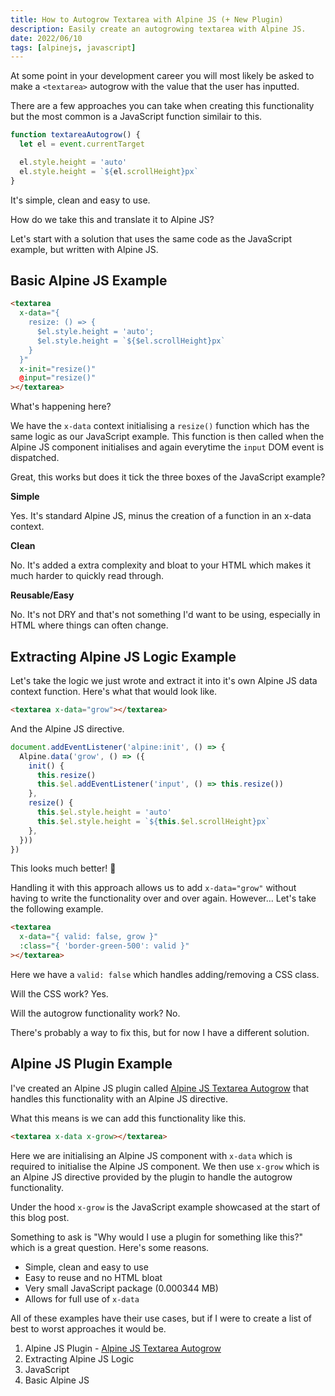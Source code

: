 ```yaml
---
title: How to Autogrow Textarea with Alpine JS (+ New Plugin)
description: Easily create an autogrowing textarea with Alpine JS.
date: 2022/06/10
tags: [alpinejs, javascript]
---
```


At some point in your development career you will most likely be asked to make a `<textarea>` autogrow with the value that the user has inputted.

There are a few approaches you can take when creating this functionality but the most common is a JavaScript function similair to this.

```js
function textareaAutogrow() {
  let el = event.currentTarget

  el.style.height = 'auto'
  el.style.height = `${el.scrollHeight}px`
}
```

It's simple, clean and easy to use.

How do we take this and translate it to Alpine JS?

Let's start with a solution that uses the same code as the JavaScript example, but written with Alpine JS.

## Basic Alpine JS Example

```html
<textarea
  x-data="{
    resize: () => {
      $el.style.height = 'auto';
      $el.style.height = `${$el.scrollHeight}px`
    }
  }"
  x-init="resize()"
  @input="resize()"
></textarea>
```

What's happening here?

We have the `x-data` context initialising a `resize()` function which has the same logic as our JavaScript example. This function is then called when the Alpine JS component initialises and again everytime the `input` DOM event is dispatched.

Great, this works but does it tick the three boxes of the JavaScript example?

**Simple**

Yes. It's standard Alpine JS, minus the creation of a function in an x-data context.

**Clean**

No. It's added a extra complexity and bloat to your HTML which makes it much harder to quickly read through.

**Reusable/Easy**

No. It's not DRY and that's not something I'd want to be using, especially in HTML where things can often change.

## Extracting Alpine JS Logic Example

Let's take the logic we just wrote and extract it into it's own Alpine JS data context function. Here's what that would look like.

```html
<textarea x-data="grow"></textarea>
```

And the Alpine JS directive.

```js
document.addEventListener('alpine:init', () => {
  Alpine.data('grow', () => ({
    init() {
      this.resize()
      this.$el.addEventListener('input', () => this.resize())
    },
    resize() {
      this.$el.style.height = 'auto'
      this.$el.style.height = `${this.$el.scrollHeight}px`
    },
  }))
})
```

This looks much better! 🚀

Handling it with this approach allows us to add `x-data="grow"` without having to write the functionality over and over again. However... Let's take the following example.

```html
<textarea
  x-data="{ valid: false, grow }"
  :class="{ 'border-green-500': valid }"
></textarea>
```

Here we have a `valid: false` which handles adding/removing a CSS class.

Will the CSS work? Yes.

Will the autogrow functionality work? No.

There's probably a way to fix this, but for now I have a different solution.

## Alpine JS Plugin Example

I've created an Alpine JS plugin called [Alpine JS Textarea Autogrow](https://github.com/markmead/alpinejs-textarea-autogrow) that handles this functionality with an Alpine JS directive.

What this means is we can add this functionality like this.

```html
<textarea x-data x-grow></textarea>
```

Here we are initialising an Alpine JS component with `x-data` which is required to initialise the Alpine JS component. We then use `x-grow` which is an Alpine JS directive provided by the plugin to handle the autogrow functionality.

Under the hood `x-grow` is the JavaScript example showcased at the start of this blog post.

Something to ask is "Why would I use a plugin for something like this?" which is a great question. Here's some reasons.

- Simple, clean and easy to use
- Easy to reuse and no HTML bloat
- Very small JavaScript package (0.000344 MB)
- Allows for full use of `x-data`

All of these examples have their use cases, but if I were to create a list of best to worst approaches it would be.

1. Alpine JS Plugin - [Alpine JS Textarea Autogrow](https://github.com/markmead/alpinejs-textarea-autogrow)
2. Extracting Alpine JS Logic
3. JavaScript
4. Basic Alpine JS
